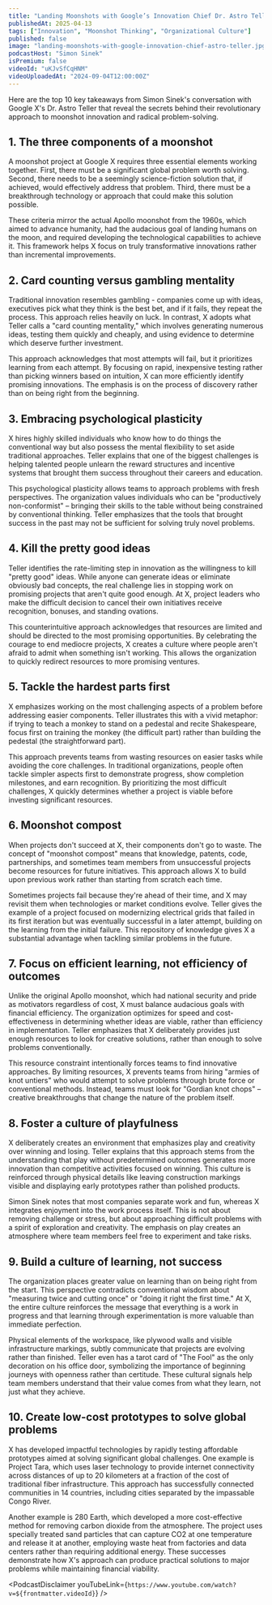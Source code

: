 ```yaml
---
title: "Landing Moonshots with Google’s Innovation Chief Dr. Astro Teller | A Bit of Optimism Podcast"
publishedAt: 2025-04-13
tags: ["Innovation", "Moonshot Thinking", "Organizational Culture"]
published: false
image: "landing-moonshots-with-google-innovation-chief-astro-teller.jpg"
podcastHost: "Simon Sinek"
isPremium: false
videoId: "uKJvSfCqHNM"
videoUploadedAt: "2024-09-04T12:00:00Z"
---
```



<PodcastSummaryPageLayout frontmatter={frontmatter}>

Here are the top 10 key takeaways from Simon Sinek's conversation with Google X's Dr. Astro Teller that reveal the secrets behind their revolutionary approach to moonshot innovation and radical problem-solving.

## 1. The three components of a moonshot

A moonshot project at Google X requires three essential elements working together. First, there must be a significant global problem worth solving. Second, there needs to be a seemingly science-fiction solution that, if achieved, would effectively address that problem. Third, there must be a breakthrough technology or approach that could make this solution possible.

These criteria mirror the actual Apollo moonshot from the 1960s, which aimed to advance humanity, had the audacious goal of landing humans on the moon, and required developing the technological capabilities to achieve it. This framework helps X focus on truly transformative innovations rather than incremental improvements.

## 2. Card counting versus gambling mentality

Traditional innovation resembles gambling - companies come up with ideas, executives pick what they think is the best bet, and if it fails, they repeat the process. This approach relies heavily on luck. In contrast, X adopts what Teller calls a "card counting mentality," which involves generating numerous ideas, testing them quickly and cheaply, and using evidence to determine which deserve further investment.

This approach acknowledges that most attempts will fail, but it prioritizes learning from each attempt. By focusing on rapid, inexpensive testing rather than picking winners based on intuition, X can more efficiently identify promising innovations. The emphasis is on the process of discovery rather than on being right from the beginning.

## 3. Embracing psychological plasticity

X hires highly skilled individuals who know how to do things the conventional way but also possess the mental flexibility to set aside traditional approaches. Teller explains that one of the biggest challenges is helping talented people unlearn the reward structures and incentive systems that brought them success throughout their careers and education.

This psychological plasticity allows teams to approach problems with fresh perspectives. The organization values individuals who can be "productively non-conformist" – bringing their skills to the table without being constrained by conventional thinking. Teller emphasizes that the tools that brought success in the past may not be sufficient for solving truly novel problems.

## 4. Kill the pretty good ideas

Teller identifies the rate-limiting step in innovation as the willingness to kill "pretty good" ideas. While anyone can generate ideas or eliminate obviously bad concepts, the real challenge lies in stopping work on promising projects that aren't quite good enough. At X, project leaders who make the difficult decision to cancel their own initiatives receive recognition, bonuses, and standing ovations.

This counterintuitive approach acknowledges that resources are limited and should be directed to the most promising opportunities. By celebrating the courage to end mediocre projects, X creates a culture where people aren't afraid to admit when something isn't working. This allows the organization to quickly redirect resources to more promising ventures.

## 5. Tackle the hardest parts first

X emphasizes working on the most challenging aspects of a problem before addressing easier components. Teller illustrates this with a vivid metaphor: if trying to teach a monkey to stand on a pedestal and recite Shakespeare, focus first on training the monkey (the difficult part) rather than building the pedestal (the straightforward part).

This approach prevents teams from wasting resources on easier tasks while avoiding the core challenges. In traditional organizations, people often tackle simpler aspects first to demonstrate progress, show completion milestones, and earn recognition. By prioritizing the most difficult challenges, X quickly determines whether a project is viable before investing significant resources.

## 6. Moonshot compost

When projects don't succeed at X, their components don't go to waste. The concept of "moonshot compost" means that knowledge, patents, code, partnerships, and sometimes team members from unsuccessful projects become resources for future initiatives. This approach allows X to build upon previous work rather than starting from scratch each time.

Sometimes projects fail because they're ahead of their time, and X may revisit them when technologies or market conditions evolve. Teller gives the example of a project focused on modernizing electrical grids that failed in its first iteration but was eventually successful in a later attempt, building on the learning from the initial failure. This repository of knowledge gives X a substantial advantage when tackling similar problems in the future.

## 7. Focus on efficient learning, not efficiency of outcomes

Unlike the original Apollo moonshot, which had national security and pride as motivators regardless of cost, X must balance audacious goals with financial efficiency. The organization optimizes for speed and cost-effectiveness in determining whether ideas are viable, rather than efficiency in implementation. Teller emphasizes that X deliberately provides just enough resources to look for creative solutions, rather than enough to solve problems conventionally.

This resource constraint intentionally forces teams to find innovative approaches. By limiting resources, X prevents teams from hiring "armies of knot untiers" who would attempt to solve problems through brute force or conventional methods. Instead, teams must look for "Gordian knot chops" – creative breakthroughs that change the nature of the problem itself.

## 8. Foster a culture of playfulness

X deliberately creates an environment that emphasizes play and creativity over winning and losing. Teller explains that this approach stems from the understanding that play without predetermined outcomes generates more innovation than competitive activities focused on winning. This culture is reinforced through physical details like leaving construction markings visible and displaying early prototypes rather than polished products.

Simon Sinek notes that most companies separate work and fun, whereas X integrates enjoyment into the work process itself. This is not about removing challenge or stress, but about approaching difficult problems with a spirit of exploration and creativity. The emphasis on play creates an atmosphere where team members feel free to experiment and take risks.

## 9. Build a culture of learning, not success

The organization places greater value on learning than on being right from the start. This perspective contradicts conventional wisdom about "measuring twice and cutting once" or "doing it right the first time." At X, the entire culture reinforces the message that everything is a work in progress and that learning through experimentation is more valuable than immediate perfection.

Physical elements of the workspace, like plywood walls and visible infrastructure markings, subtly communicate that projects are evolving rather than finished. Teller even has a tarot card of "The Fool" as the only decoration on his office door, symbolizing the importance of beginning journeys with openness rather than certitude. These cultural signals help team members understand that their value comes from what they learn, not just what they achieve.

## 10. Create low-cost prototypes to solve global problems

X has developed impactful technologies by rapidly testing affordable prototypes aimed at solving significant global challenges. One example is Project Tara, which uses laser technology to provide internet connectivity across distances of up to 20 kilometers at a fraction of the cost of traditional fiber infrastructure. This approach has successfully connected communities in 14 countries, including cities separated by the impassable Congo River.

Another example is 280 Earth, which developed a more cost-effective method for removing carbon dioxide from the atmosphere. The project uses specially treated sand particles that can capture CO2 at one temperature and release it at another, employing waste heat from factories and data centers rather than requiring additional energy. These successes demonstrate how X's approach can produce practical solutions to major problems while maintaining financial viability.

<PodcastDisclaimer
  youTubeLink={`https://www.youtube.com/watch?v=${frontmatter.videoId}`}
/>

</PodcastSummaryPageLayout>
